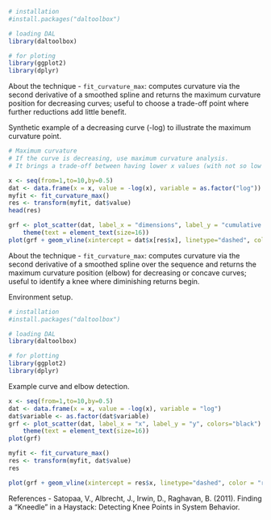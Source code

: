 ```r
# installation 
#install.packages("daltoolbox")

# loading DAL
library(daltoolbox) 

# for ploting
library(ggplot2)
library(dplyr)
```

About the technique
- `fit_curvature_max`: computes curvature via the second derivative of a smoothed spline and returns the maximum curvature position for decreasing curves; useful to choose a trade-off point where further reductions add little benefit.

Synthetic example of a decreasing curve (-log) to illustrate the maximum curvature point.

```r
# Maximum curvature
# If the curve is decreasing, use maximum curvature analysis. 
# It brings a trade-off between having lower x values (with not so low y values) and having higher x values (not having to much decrease in y values). 

x <- seq(from=1,to=10,by=0.5)
dat <- data.frame(x = x, value = -log(x), variable = as.factor("log"))
myfit <- fit_curvature_max()
res <- transform(myfit, dat$value)
head(res)
```

```r
grf <- plot_scatter(dat, label_x = "dimensions", label_y = "cumulative variance", colors="black") + 
    theme(text = element_text(size=16))
plot(grf + geom_vline(xintercept = dat$x[res$x], linetype="dashed", color = "red", size=0.5))
```

About the technique
- `fit_curvature_max`: computes curvature via the second derivative of a smoothed spline over the sequence and returns the maximum curvature position (elbow) for decreasing or concave curves; useful to identify a knee where diminishing returns begin.

Environment setup.
```r
# installation 
#install.packages("daltoolbox")

# loading DAL
library(daltoolbox) 

# for plotting
library(ggplot2)
library(dplyr)
```

Example curve and elbow detection.
```r
x <- seq(from=1,to=10,by=0.5)
dat <- data.frame(x = x, value = -log(x), variable = "log")
dat$variable <- as.factor(dat$variable)
grf <- plot_scatter(dat, label_x = "x", label_y = "y", colors="black") + 
    theme(text = element_text(size=16))
plot(grf)

myfit <- fit_curvature_max()
res <- transform(myfit, dat$value)
res

plot(grf + geom_vline(xintercept = res$x, linetype="dashed", color = "red", size=0.5))
```

References
- Satopaa, V., Albrecht, J., Irwin, D., Raghavan, B. (2011). Finding a "Kneedle" in a Haystack: Detecting Knee Points in System Behavior.
